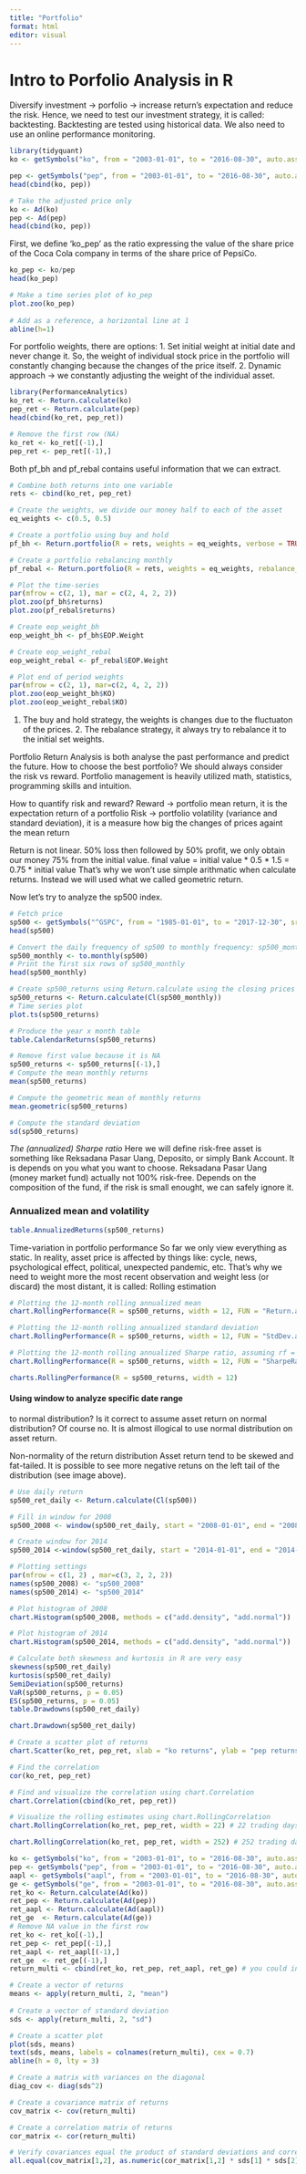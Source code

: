 ```yaml
---
title: "Portfolio"
format: html
editor: visual
---
```


# Intro to Porfolio Analysis in R

Diversify investment -> porfolio -> increase return’s expectation and reduce the risk. Hence, we need to test our investment strategy, it is called: backtesting. Backtesting are tested using historical data. We also need to use an online performance monitoring.


```r
library(tidyquant)
ko <- getSymbols("ko", from = "2003-01-01", to = "2016-08-30", auto.assign = FALSE)
```

```r
pep <- getSymbols("pep", from = "2003-01-01", to = "2016-08-30", auto.assign = FALSE)
head(cbind(ko, pep))
```


```r
# Take the adjusted price only
ko <- Ad(ko)
pep <- Ad(pep)
head(cbind(ko, pep))
```

First, we define 'ko_pep' as the ratio expressing the value of the share price of the Coca Cola company in terms of the share price of PepsiCo.

```r
ko_pep <- ko/pep
head(ko_pep)
```


```r
# Make a time series plot of ko_pep
plot.zoo(ko_pep)
  
# Add as a reference, a horizontal line at 1
abline(h=1)
```
For portfolio weights, there are options: 1. Set initial weight at initial date and never change it. So, the weight of individual stock price in the portfolio will constantly changing because the changes of the price itself. 2. Dynamic approach -> we constantly adjusting the weight of the individual asset.


```r
library(PerformanceAnalytics)
ko_ret <- Return.calculate(ko)
pep_ret <- Return.calculate(pep)
head(cbind(ko_ret, pep_ret))

# Remove the first row (NA)
ko_ret <- ko_ret[(-1),]
pep_ret <- pep_ret[(-1),]
```

Both pf_bh and pf_rebal contains useful information that we can extract.
```r
# Combine both returns into one variable
rets <- cbind(ko_ret, pep_ret)

# Create the weights, we divide our money half to each of the asset
eq_weights <- c(0.5, 0.5)

# Create a portfolio using buy and hold
pf_bh <- Return.portfolio(R = rets, weights = eq_weights, verbose = TRUE)

# Create a portfolio rebalancing monthly 
pf_rebal <- Return.portfolio(R = rets, weights = eq_weights, rebalance_on = "months", verbose = TRUE)

# Plot the time-series
par(mfrow = c(2, 1), mar = c(2, 4, 2, 2))
plot.zoo(pf_bh$returns)
plot.zoo(pf_rebal$returns)
```


```r
# Create eop_weight_bh
eop_weight_bh <- pf_bh$EOP.Weight

# Create eop_weight_rebal
eop_weight_rebal <- pf_rebal$EOP.Weight

# Plot end of period weights
par(mfrow = c(2, 1), mar=c(2, 4, 2, 2))
plot.zoo(eop_weight_bh$KO)
plot.zoo(eop_weight_rebal$KO)
```

1. The buy and hold strategy, the weights is changes due to the fluctuaton of the prices. 2. The rebalance strategy, it always try to rebalance it to the initial set weights.

Portfolio Return Analysis is both analyse the past performance and predict the future. How to choose the best portfolio? We should always consider the risk vs reward. Portfolio management is heavily utilized math, statistics, programming skills and intuition.

How to quantify risk and reward? Reward -> portfolio mean return, it is the expectation return of a portfolio Risk -> portfolio volatility (variance and standard deviation), it is a measure how big the changes of prices againt the mean return

Return is not linear. 50% loss then followed by 50% profit, we only obtain our money 75% from the initial value. final value = initial value * 0.5 * 1.5 = 0.75 * initial value That’s why we won’t use simple arithmatic when calculate returns. Instead we will used what we called geometric return.

Now let’s try to analyze the sp500 index.


```r
# Fetch price
sp500 <- getSymbols("^GSPC", from = "1985-01-01", to = "2017-12-30", src = "yahoo", auto.assign = FALSE)
head(sp500)
```

```r
# Convert the daily frequency of sp500 to monthly frequency: sp500_monthly
sp500_monthly <- to.monthly(sp500)
# Print the first six rows of sp500_monthly
head(sp500_monthly)
```


```r
# Create sp500_returns using Return.calculate using the closing prices
sp500_returns <- Return.calculate(Cl(sp500_monthly))
# Time series plot
plot.ts(sp500_returns)
```

```r
# Produce the year x month table
table.CalendarReturns(sp500_returns)
```



```r
# Remove first value because it is NA
sp500_returns <- sp500_returns[(-1),]
# Compute the mean monthly returns
mean(sp500_returns)
```

```r
# Compute the geometric mean of monthly returns
mean.geometric(sp500_returns)
```

```r
# Compute the standard deviation
sd(sp500_returns)
```

*The (annualized) Sharpe ratio *Here we will define risk-free asset is something like Reksadana Pasar Uang, Deposito, or simply Bank Account. It is depends on you what you want to choose. Reksadana Pasar Uang (money market fund) actually not 100% risk-free. Depends on the composition of the fund, if the risk is small enought, we can safely ignore it.

### Annualized mean and volatility

```r
table.AnnualizedReturns(sp500_returns)
```

Time-variation in portfolio performance So far we only view everything as static. In reality, asset price is affected by things like: cycle, news, psychological effect, political, unexpected pandemic, etc. That’s why we need to weight more the most recent observation and weight less (or discard) the most distant, it is called: Rolling estimation 

```r
# Plotting the 12-month rolling annualized mean
chart.RollingPerformance(R = sp500_returns, width = 12, FUN = "Return.annualized")
```

```r
# Plotting the 12-month rolling annualized standard deviation
chart.RollingPerformance(R = sp500_returns, width = 12, FUN = "StdDev.annualized")
```


```r
# Plotting the 12-month rolling annualized Sharpe ratio, assuming rf = 0
chart.RollingPerformance(R = sp500_returns, width = 12, FUN = "SharpeRatio.annualized")
```

```r
charts.RollingPerformance(R = sp500_returns, width = 12)
```


#### Using window to analyze specific date range


to normal distribution? Is it correct to assume asset return on normal distribution? Of course no. It is almost illogical to use normal distribution on asset return.

Non-normality of the return distribution Asset return tend to be skewed and fat-tailed. It is possible to see more negative retuns on the left tail of the distribution (see image above).

```r
# Use daily return
sp500_ret_daily <- Return.calculate(Cl(sp500))

# Fill in window for 2008
sp500_2008 <- window(sp500_ret_daily, start = "2008-01-01", end = "2008-12-31")

# Create window for 2014
sp500_2014 <-window(sp500_ret_daily, start = "2014-01-01", end = "2014-12-31")

# Plotting settings
par(mfrow = c(1, 2) , mar=c(3, 2, 2, 2))
names(sp500_2008) <- "sp500_2008"
names(sp500_2014) <- "sp500_2014"

# Plot histogram of 2008
chart.Histogram(sp500_2008, methods = c("add.density", "add.normal"))

# Plot histogram of 2014
chart.Histogram(sp500_2014, methods = c("add.density", "add.normal"))
```



```r
# Calculate both skewness and kurtosis in R are very easy
skewness(sp500_ret_daily)
kurtosis(sp500_ret_daily)
SemiDeviation(sp500_returns)
VaR(sp500_returns, p = 0.05)
ES(sp500_returns, p = 0.05)
table.Drawdowns(sp500_ret_daily)
```


```r
chart.Drawdown(sp500_ret_daily)
```

```r
# Create a scatter plot of returns
chart.Scatter(ko_ret, pep_ret, xlab = "ko returns", ylab = "pep returns", main = "ko-pep returns")
```

```r
# Find the correlation
cor(ko_ret, pep_ret)
```

```r
# Find and visualize the correlation using chart.Correlation
chart.Correlation(cbind(ko_ret, pep_ret))
```

```r
# Visualize the rolling estimates using chart.RollingCorrelation
chart.RollingCorrelation(ko_ret, pep_ret, width = 22) # 22 trading days, about 1 calendar month
```

```r
chart.RollingCorrelation(ko_ret, pep_ret, width = 252) # 252 trading days, about 1 calendar year
```

```r
ko <- getSymbols("ko", from = "2003-01-01", to = "2016-08-30", auto.assign = FALSE)
pep <- getSymbols("pep", from = "2003-01-01", to = "2016-08-30", auto.assign = FALSE)
aapl <- getSymbols("aapl", from = "2003-01-01", to = "2016-08-30", auto.assign = FALSE)
ge <- getSymbols("ge", from = "2003-01-01", to = "2016-08-30", auto.assign = FALSE)
ret_ko <- Return.calculate(Ad(ko))
ret_pep <- Return.calculate(Ad(pep))
ret_aapl <- Return.calculate(Ad(aapl))
ret_ge  <- Return.calculate(Ad(ge))
# Remove NA value in the first row
ret_ko <- ret_ko[(-1),]
ret_pep <- ret_pep[(-1),]
ret_aapl <- ret_aapl[(-1),]
ret_ge  <- ret_ge[(-1),]
return_multi <- cbind(ret_ko, ret_pep, ret_aapl, ret_ge) # you could insert as many return as you like

# Create a vector of returns 
means <- apply(return_multi, 2, "mean")
  
# Create a vector of standard deviation
sds <- apply(return_multi, 2, "sd")

# Create a scatter plot
plot(sds, means)
text(sds, means, labels = colnames(return_multi), cex = 0.7)
abline(h = 0, lty = 3)
```


```r
# Create a matrix with variances on the diagonal
diag_cov <- diag(sds^2)

# Create a covariance matrix of returns
cov_matrix <- cov(return_multi)

# Create a correlation matrix of returns
cor_matrix <- cor(return_multi)

# Verify covariances equal the product of standard deviations and correlation
all.equal(cov_matrix[1,2], as.numeric(cor_matrix[1,2] * sds[1] * sds[2]))
```

